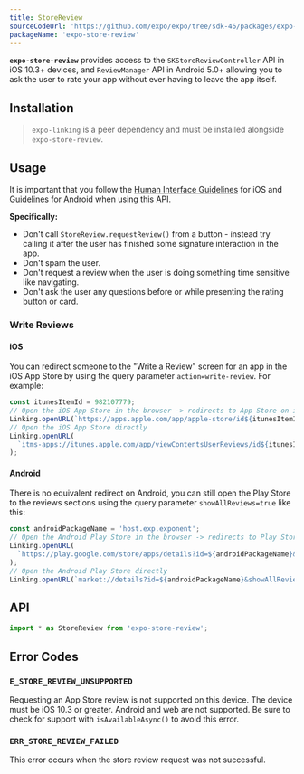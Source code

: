```yaml
---
title: StoreReview
sourceCodeUrl: 'https://github.com/expo/expo/tree/sdk-46/packages/expo-store-review'
packageName: 'expo-store-review'
---
```



**`expo-store-review`** provides access to the `SKStoreReviewController` API in iOS 10.3+ devices, and `ReviewManager` API in Android 5.0+ allowing you to ask the user to rate your app without ever having to leave the app itself.

<ImageSpotlight
  src="/static/images/store-review.png"
  alt="Screenshots of the store review API in action on iOS"
/>

<PlatformsSection android emulator ios simulator />

## Installation

> `expo-linking` is a peer dependency and must be installed alongside `expo-store-review`.

<APIInstallSection packageName="expo-store-review expo-linking" />

## Usage

It is important that you follow the [Human Interface Guidelines](https://developer.apple.com/ios/human-interface-guidelines/system-capabilities/ratings-and-reviews/) for iOS and [Guidelines](https://developer.android.com/guide/playcore/in-app-review#when-to-request) for Android when using this API.

**Specifically:**

- Don't call `StoreReview.requestReview()` from a button - instead try calling it after the user has finished some signature interaction in the app.
- Don't spam the user.
- Don't request a review when the user is doing something time sensitive like navigating.
- Don't ask the user any questions before or while presenting the rating button or card.

### Write Reviews

#### iOS

You can redirect someone to the "Write a Review" screen for an app in the iOS App Store by using the query parameter `action=write-review`. For example:

```ts
const itunesItemId = 982107779;
// Open the iOS App Store in the browser -> redirects to App Store on iOS
Linking.openURL(`https://apps.apple.com/app/apple-store/id${itunesItemId}?action=write-review`);
// Open the iOS App Store directly
Linking.openURL(
  `itms-apps://itunes.apple.com/app/viewContentsUserReviews/id${itunesItemId}?action=write-review`
);
```

#### Android

There is no equivalent redirect on Android, you can still open the Play Store to the reviews sections using the query parameter `showAllReviews=true` like this:

```ts
const androidPackageName = 'host.exp.exponent';
// Open the Android Play Store in the browser -> redirects to Play Store on Android
Linking.openURL(
  `https://play.google.com/store/apps/details?id=${androidPackageName}&showAllReviews=true`
);
// Open the Android Play Store directly
Linking.openURL(`market://details?id=${androidPackageName}&showAllReviews=true`);
```

## API

```js
import * as StoreReview from 'expo-store-review';
```

<APISection packageName="expo-store-review" apiName="StoreReview" />

## Error Codes

### `E_STORE_REVIEW_UNSUPPORTED`

Requesting an App Store review is not supported on this device. The device must be iOS 10.3 or greater. Android and web are not supported. Be sure to check for support with `isAvailableAsync()` to avoid this error.

### `ERR_STORE_REVIEW_FAILED`

This error occurs when the store review request was not successful.
